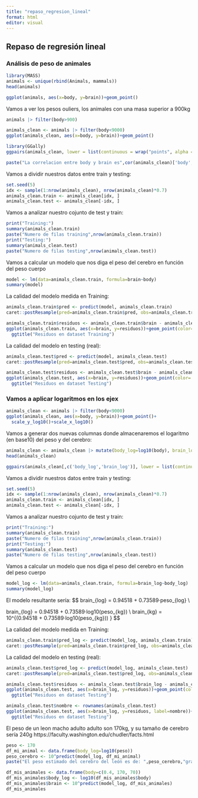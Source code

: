 ```yaml
---
title: "repaso_regresion_lineal"
format: html
editor: visual
---
```


## Repaso de regresión lineal

### Análisis de peso de animales

```r
library(MASS)
animals <- unique(rbind(Animals, mammals))
head(animals)
```

```r
ggplot(animals, aes(x=body, y=brain))+geom_point()
```
Vamos a ver los pesos ouliers, los animales con una masa superior a 900kg
```r
animals |> filter(body>900)
```


```r
animals_clean <- animals |> filter(body<9000) 
ggplot(animals_clean, aes(x=body, y=brain))+geom_point()
```
```r
library(GGally)
ggpairs(animals_clean, lower = list(continuous = wrap("points", alpha = 0.3,size=0.3,color='blue')))
```

```r
paste("La correlacion entre body y brain es",cor(animals_clean)['body','brain'] )
```

Vamos a dividir nuestros datos entre train y testing:
```r
set.seed(5)
idx <- sample(1:nrow(animals_clean), nrow(animals_clean)*0.7)
animals_clean.train <- animals_clean[idx, ]
animals_clean.test <- animals_clean[-idx, ]
```

Vamos a analizar nuestro cojunto de test y train:
```r
print("Training:")
summary(animals_clean.train)
paste("Numero de filas training",nrow(animals_clean.train))
print("Testing:")
summary(animals_clean.test)
paste("Numero de filas testing",nrow(animals_clean.test))
```
Vamos a calcular un modelo que nos diga el peso del cerebro en función del peso cuerpo
```r
model <- lm(data=animals_clean.train, formula=brain~body)
summary(model)
```

La calidad del modelo medida en Training:
```r
animals_clean.train$pred <- predict(model, animals_clean.train)
caret::postResample(pred=animals_clean.train$pred, obs=animals_clean.train$brain)
```
```r
animals_clean.train$residuos <- animals_clean.train$brain - animals_clean.train$pred
ggplot(animals_clean.train, aes(x=brain, y=residuos))+geom_point(color='blue')+
  ggtitle("Residuos en dataset Training")
```


La calidad del modelo en testing (real):
```r
animals_clean.test$pred <- predict(model, animals_clean.test)
caret::postResample(pred=animals_clean.test$pred, obs=animals_clean.test$brain)
```

```r
animals_clean.test$residuos <- animals_clean.test$brain - animals_clean.test$pred
ggplot(animals_clean.test, aes(x=brain, y=residuos))+geom_point(color='blue')+
  ggtitle("Residuos en dataset Testing")
```

### Vamos a aplicar logaritmos en los ejex

```r
animals_clean <- animals |> filter(body<9000) 
ggplot(animals_clean, aes(x=body, y=brain))+geom_point()+
  scale_y_log10()+scale_x_log10()
```
Vamos a generar dos nuevas columnas donde almacenaremos el logaritmo (en base10) del peso y del cerebro:
```r
animals_clean <- animals_clean |> mutate(body_log=log10(body), brain_log=log10(brain))
head(animals_clean)
```

```r
ggpairs(animals_clean[,c('body_log','brain_log')], lower = list(continuous = wrap("points", alpha = 0.3,size=0.3,color='blue')))
```

Vamos a dividir nuestros datos entre train y testing:
```r
set.seed(5)
idx <- sample(1:nrow(animals_clean), nrow(animals_clean)*0.7)
animals_clean.train <- animals_clean[idx, ]
animals_clean.test <- animals_clean[-idx, ]
```

Vamos a analizar nuestro cojunto de test y train:
```r
print("Training:")
summary(animals_clean.train)
paste("Numero de filas training",nrow(animals_clean.train))
print("Testing:")
summary(animals_clean.test)
paste("Numero de filas testing",nrow(animals_clean.test))
```
Vamos a calcular un modelo que nos diga el peso del cerebro en función del peso cuerpo
```r
model_log <- lm(data=animals_clean.train, formula=brain_log~body_log)
summary(model_log)
```
El modelo resultante sería:
$$
brain_{log} = 0.94518 + 0.73589·peso_{log} \\

brain_{log} = 0.94518 + 0.73589·log10(peso_{kg}) \\
brain_{kg}  = 10^{(0.94518 + 0.73589·log10(peso_{kg})) 
}
$$


La calidad del modelo medida en Training:
```r
animals_clean.train$pred_log <- predict(model_log, animals_clean.train)
caret::postResample(pred=animals_clean.train$pred_log, obs=animals_clean.train$brain_log)
```


La calidad del modelo en testing (real):
```r
animals_clean.test$pred_log <- predict(model_log, animals_clean.test)
caret::postResample(pred=animals_clean.test$pred_log, obs=animals_clean.test$brain_log)
```

```r
animals_clean.test$residuos <- animals_clean.test$brain_log - animals_clean.test$pred_log
ggplot(animals_clean.test, aes(x=brain_log, y=residuos))+geom_point(color='blue')+
  ggtitle("Residuos en dataset Testing")
```



```r
animals_clean.test$nombre <- rownames(animals_clean.test)
ggplot(animals_clean.test, aes(x=brain_log, y=residuos, label=nombre))+geom_text()+
  ggtitle("Residuos en dataset Testing")
```
El peso de un leon macho adulto adulto son 170kg, y su tamaño de cerebro sería 240g
https://faculty.washington.edu/chudler/facts.html
```r
peso <- 170
df_mi_animal <- data.frame(body_log=log10(peso))
peso_cerebro <- 10^predict(model_log, df_mi_animal)
paste("El peso estimado del cerebro del león es de: ",peso_cerebro,"gramos")
```

```r
df_mis_animales <- data.frame(body=c(0.4, 170, 70))
df_mis_animales$body_log <- log10(df_mis_animales$body)
df_mis_animales$brain <- 10^predict(model_log, df_mis_animales)
df_mis_animales
```

